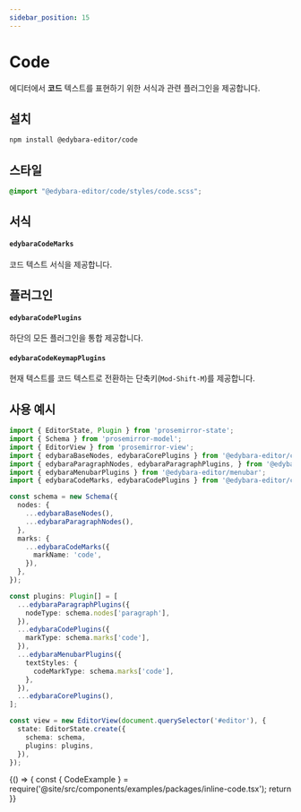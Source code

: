```yaml
---
sidebar_position: 15
---
```


# Code

에디터에서 **코드** 텍스트를 표현하기 위한 서식과 관련 플러그인을 제공합니다.

## 설치

```bash
npm install @edybara-editor/code
```

## 스타일

```css title="src/index.scss"
@import "@edybara-editor/code/styles/code.scss";
```

## 서식

#### `edybaraCodeMarks`

코드 텍스트 서식을 제공합니다.

## 플러그인

#### `edybaraCodePlugins`

하단의 모든 플러그인을 통합 제공합니다.

#### `edybaraCodeKeymapPlugins`

현재 텍스트를 코드 텍스트로 전환하는 단축키(`Mod-Shift-M`)를 제공합니다.

## 사용 예시

```typescript title="src/index.ts"
import { EditorState, Plugin } from 'prosemirror-state';
import { Schema } from 'prosemirror-model';
import { EditorView } from 'prosemirror-view';
import { edybaraBaseNodes, edybaraCorePlugins } from '@edybara-editor/core';
import { edybaraParagraphNodes, edybaraParagraphPlugins, } from '@edybara-editor/paragraph';
import { edybaraMenubarPlugins } from '@edybara-editor/menubar';
import { edybaraCodeMarks, edybaraCodePlugins } from '@edybara-editor/code';

const schema = new Schema({
  nodes: {
    ...edybaraBaseNodes(),
    ...edybaraParagraphNodes(),
  },
  marks: {
    ...edybaraCodeMarks({
      markName: 'code',
    }),
  },
});

const plugins: Plugin[] = [
  ...edybaraParagraphPlugins({
    nodeType: schema.nodes['paragraph'],
  }),
  ...edybaraCodePlugins({
    markType: schema.marks['code'],
  }),
  ...edybaraMenubarPlugins({
    textStyles: {
      codeMarkType: schema.marks['code'],
    },
  }),
  ...edybaraCorePlugins(),
];

const view = new EditorView(document.querySelector('#editor'), {
  state: EditorState.create({
    schema: schema,
    plugins: plugins,
  }),
});
```

<BrowserOnly>
  {() => {
    const { CodeExample } = require('@site/src/components/examples/packages/inline-code.tsx');
    return <CodeExample />
  }}
</BrowserOnly>

